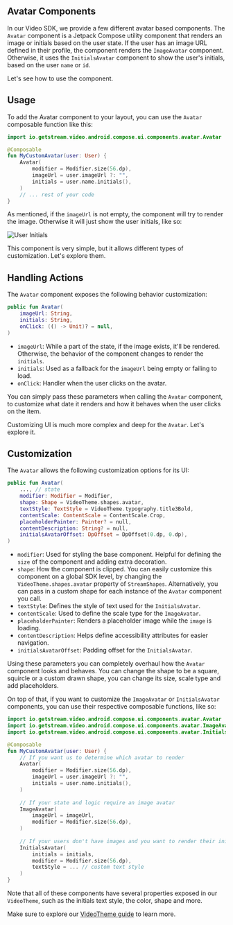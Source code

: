 
## Avatar Components

In our Video SDK, we provide a few different avatar based components. The `Avatar` component is a Jetpack Compose utility component that renders an image or initials based on the user state. If the user has an image URL defined in their profile, the component renders the `ImageAvatar` component. Otherwise, it uses the `InitialsAvatar` component to show the user's initials, based on the user `name` or `id`.

Let's see how to use the component.

## Usage

To add the Avatar component to your layout, you can use the `Avatar` composable function like this:

```kotlin
import io.getstream.video.android.compose.ui.components.avatar.Avatar

@Composable
fun MyCustomAvatar(user: User) {
    Avatar(
        modifier = Modifier.size(56.dp),
        imageUrl = user.imageUrl ?: "",
        initials = user.name.initials(),
    )
    // ... rest of your code
}
```

As mentioned, if the `imageUrl` is not empty, the component will try to render the image. Otherwise it will just show the user initials, like so:

![User Initials](https://user-images.githubusercontent.com/17215808/222449548-c28ee995-9724-4194-a358-7c447a377463.png)

This component is very simple, but it allows different types of customization. Let's explore them.

## Handling Actions

The `Avatar` component exposes the following behavior customization:

```kotlin
public fun Avatar(
    imageUrl: String,
    initials: String,
    onClick: (() -> Unit)? = null,
)
```

* `imageUrl`: While a part of the state, if the image exists, it'll be rendered. Otherwise, the behavior of the component changes to render the `initials`.
* `initials`: Used as a fallback for the `imageUrl` being empty or failing to load.
* `onClick`: Handler when the user clicks on the avatar.

You can simply pass these parameters when calling the `Avatar` component, to customize what date it renders and how it behaves when the user clicks on the item.

Customizing UI is much more complex and deep for the `Avatar`. Let's explore it.

## Customization

The `Avatar` allows the following customization options for its UI:

```kotlin
public fun Avatar(
    ..., // state
    modifier: Modifier = Modifier,
    shape: Shape = VideoTheme.shapes.avatar,
    textStyle: TextStyle = VideoTheme.typography.title3Bold,
    contentScale: ContentScale = ContentScale.Crop,
    placeholderPainter: Painter? = null,
    contentDescription: String? = null,
    initialsAvatarOffset: DpOffset = DpOffset(0.dp, 0.dp),
)
```

* `modifier`: Used for styling the base component. Helpful for defining the `size` of the component and adding extra decoration.
* `shape`: How the component is clipped. You can easily customize this component on a global SDK level, by changing the `VideoTheme.shapes.avatar` property of `StreamShapes`. Alternatively, you can pass in a custom shape for each instance of the `Avatar` component you call.
* `textStyle`: Defines the style of text used for the `InitialsAvatar`.
* `contentScale`: Used to define the scale type for the `ImageAvatar`.
* `placeholderPainter`: Renders a placeholder image while the `image` is loading.
* `contentDescription`: Helps define accessibility attributes for easier navigation.
* `initialsAvatarOffset`: Padding offset for the `InitialsAvatar`.

Using these parameters you can completely overhaul how the `Avatar` component looks and behaves. You can change the shape to be a square, squircle or a custom drawn shape, you can change its size, scale type and add placeholders.

On top of that, if you want to customize the `ImageAvatar` or `InitialsAvatar` components, you can use their respective composable functions, like so:

```kotlin
import io.getstream.video.android.compose.ui.components.avatar.Avatar
import io.getstream.video.android.compose.ui.components.avatar.ImageAvatar
import io.getstream.video.android.compose.ui.components.avatar.InitialsAvatar

@Composable
fun MyCustomAvatar(user: User) {
    // If you want us to determine which avatar to render
    Avatar(
        modifier = Modifier.size(56.dp),
        imageUrl = user.imageUrl ?: "",
        initials = user.name.initials(),
    )
    
    // If your state and logic require an image avatar
    ImageAvatar(
        imageUrl = imageUrl,
        modifier = Modifier.size(56.dp),
    )
  
    // If your users don't have images and you want to render their initials
    InitialsAvatar(
        initials = initials,
        modifier = Modifier.size(56.dp),
        textStyle = ... // custom text style
    )
}
```

Note that all of these components have several properties exposed in our `VideoTheme`, such as the initials text style, the color, shape and more.

Make sure to explore our [VideoTheme guide](../../03-general-customization/01-video-theme.mdx) to learn more.

